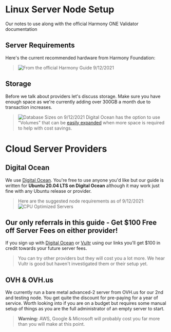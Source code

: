 # Linux Server Node Setup
Our notes to use along with the official Harmony ONE Validator documentation
## Server Requirements
Here's the current recommended hardware from Harmony Foundation:
> ![From the official Harmony Guide 9/12/2021](/image_20.png)
## Storage
Before we talk about providers let's discuss storage. Make sure you have enough space as we're currently adding over 300GB a month due to transaction increases.
> ![Database Sizes on 9/12/2021](/image_24.png)
Digital Ocean has the option to use "Volumes" that can be [easily expanded](https://docs.digitalocean.com/products/volumes/how-to/increase-size/) when more space is required to help with cost savings.
# Cloud Server Providers
## Digital Ocean
We use [Digital Ocean](https://m.do.co/c/b761e5fdd694). You're free to use anyone you'd like but our guide is written for **Ubuntu 20.04 LTS on Digital Ocean** although it may work just fine with any Ubuntu release or provider.
> Here are the suggested node requirements as of 9/12/2021:
![CPU Optimized Servers](/image_23.png)
## Our only referrals in this guide - Get $100 Free off Server Fees on either provider!
If you sign up with [Digital Ocean](https://m.do.co/c/b761e5fdd694) or [Vultr](https://www.vultr.com/?ref=8873853) using our links you'll get $100 in credit towards your future server fees.
> You can try other providers but they will cost you a lot more. We hear Vultr is good but haven't investigated them or their setup yet.
## OVH & OVH.us
We currently run a bare metal advanced-2 server from OVH.us for our 2nd and testing node. You get quite the discount for pre-paying for a year of service. Worth looking into if you are on a budget but requires some manual setup of things as you are the full administrator of an empty server to start.  
> **Warning:** AWS, Google & Microsoft will probably cost you far more than you will make at this point.
